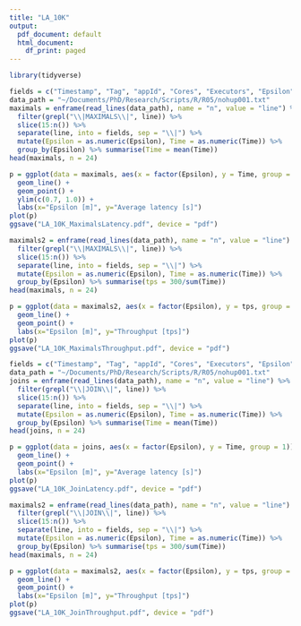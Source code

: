 ```yaml
---
title: "LA_10K"
output:
  pdf_document: default
  html_document:
    df_print: paged
---
```


```r
library(tidyverse)
```

```r
fields = c("Timestamp", "Tag", "appId", "Cores", "Executors", "Epsilon", "Mu", "Partitions", "Time", "N")
data_path = "~/Documents/PhD/Research/Scripts/R/R05/nohup001.txt"
maximals = enframe(read_lines(data_path), name = "n", value = "line") %>% select(line) %>% 
  filter(grepl("\\|MAXIMALS\\|", line)) %>%
  slice(15:n()) %>%
  separate(line, into = fields, sep = "\\|") %>%
  mutate(Epsilon = as.numeric(Epsilon), Time = as.numeric(Time)) %>%
  group_by(Epsilon) %>% summarise(Time = mean(Time))
head(maximals, n = 24)

p = ggplot(data = maximals, aes(x = factor(Epsilon), y = Time, group = 1)) +
  geom_line() +
  geom_point() +
  ylim(c(0.7, 1.0)) +
  labs(x="Epsilon [m]", y="Average latency [s]") 
plot(p)
ggsave("LA_10K_MaximalsLatency.pdf", device = "pdf")

maximals2 = enframe(read_lines(data_path), name = "n", value = "line") %>% select(line) %>% 
  filter(grepl("\\|MAXIMALS\\|", line)) %>%
  slice(15:n()) %>%
  separate(line, into = fields, sep = "\\|") %>%
  mutate(Epsilon = as.numeric(Epsilon), Time = as.numeric(Time)) %>%
  group_by(Epsilon) %>% summarise(tps = 300/sum(Time))
head(maximals, n = 24)

p = ggplot(data = maximals2, aes(x = factor(Epsilon), y = tps, group = 1)) +
  geom_line() +
  geom_point() +
  labs(x="Epsilon [m]", y="Throughput [tps]") 
plot(p)
ggsave("LA_10K_MaximalsThroughput.pdf", device = "pdf")

```

```r
fields = c("Timestamp", "Tag", "appId", "Cores", "Executors", "Epsilon", "Mu", "Partitions", "Time", "N")
data_path = "~/Documents/PhD/Research/Scripts/R/R05/nohup001.txt"
joins = enframe(read_lines(data_path), name = "n", value = "line") %>% select(line) %>% 
  filter(grepl("\\|JOIN\\|", line)) %>%
  slice(15:n()) %>%
  separate(line, into = fields, sep = "\\|") %>%
  mutate(Epsilon = as.numeric(Epsilon), Time = as.numeric(Time)) %>%
  group_by(Epsilon) %>% summarise(Time = mean(Time))
head(joins, n = 24)

p = ggplot(data = joins, aes(x = factor(Epsilon), y = Time, group = 1)) +
  geom_line() +
  geom_point() +
  labs(x="Epsilon [m]", y="Average latency [s]") 
plot(p)
ggsave("LA_10K_JoinLatency.pdf", device = "pdf")

maximals2 = enframe(read_lines(data_path), name = "n", value = "line") %>% select(line) %>% 
  filter(grepl("\\|JOIN\\|", line)) %>%
  slice(15:n()) %>%
  separate(line, into = fields, sep = "\\|") %>%
  mutate(Epsilon = as.numeric(Epsilon), Time = as.numeric(Time)) %>%
  group_by(Epsilon) %>% summarise(tps = 300/sum(Time))
head(maximals, n = 24)

p = ggplot(data = maximals2, aes(x = factor(Epsilon), y = tps, group = 1)) +
  geom_line() +
  geom_point() +
  labs(x="Epsilon [m]", y="Throughput [tps]") 
plot(p)
ggsave("LA_10K_JoinThroughput.pdf", device = "pdf")

```
